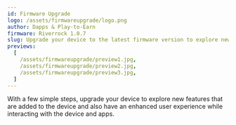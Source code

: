 ```yaml
---
id: Firmware Upgrade
logo: /assets/firmwareupgrade/logo.png
author: Dapps & Play-to-Earn
firmware: Riverrock 1.0.7
slug: Upgrade your device to the latest firmware version to explore new features and enjoy an enhanced user experience.
previews:
  [
    /assets/firmwareupgrade/preview1.jpg,
    /assets/firmwareupgrade/preview2.jpg,
    /assets/firmwareupgrade/preview3.jpg,
  ]
---
```


With a few simple steps, upgrade your device to explore new features that are added to the device and also have an enhanced user experience while interacting with the device and apps.
